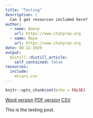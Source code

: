 ```yaml
---
title: "Testing"
description: |
  Can I get resources included here?
author:
  - name: Danny
    url: https://www.statprep.org
  - name: Maya
    url: https://www.statprep.org
date: 08-12-2020
output:
  distill::distill_article:
    self_contained: false
resources:
  include:
    mtcars.csv
---
```


```r
knitr::opts_chunk$set(echo = FALSE)
```

[Word version](word.docx)  [PDF version](word.pdf) [CSV](mtcars.csv)

This  is the testing post.

